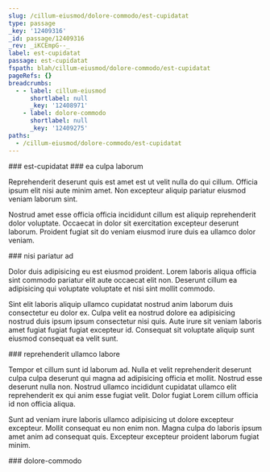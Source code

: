 ```yaml
---
slug: /cillum-eiusmod/dolore-commodo/est-cupidatat
type: passage
_key: '12409316'
_id: passage/12409316
_rev: _iKCEmpG--_
label: est-cupidatat
passage: est-cupidatat
fspath: blah/cillum-eiusmod/dolore-commodo/est-cupidatat
pageRefs: {}
breadcrumbs:
  - - label: cillum-eiusmod
      shortlabel: null
      _key: '12408971'
    - label: dolore-commodo
      shortlabel: null
      _key: '12409275'
paths:
  - /cillum-eiusmod/dolore-commodo/est-cupidatat
---
```


<NuggetArea>
<Passage slug="/cillum-eiusmod/dolore-commodo/est-cupidatat" type="passage" _key="12409316" _id="passage/12409316" _rev="_iKCEmpG--_" label="est-cupidatat" passage="est-cupidatat" fspath="blah/cillum-eiusmod/dolore-commodo/est-cupidatat" paths="/cillum-eiusmod/dolore-commodo/est-cupidatat">
<NuggetBody>
### est-cupidatat

</NuggetBody>
<Breadcrumbs>
<Crumbs>
<Crumb _key="12408971" label="cillum-eiusmod" /><Crumb _key="12409275" label="dolore-commodo" />
</Crumbs>
</Breadcrumbs>
</Passage>

<NuggetsInbound>
</NuggetsInbound>
<NuggetsOutbound>
<Nugget direction="outbound" type="nugget" _key="d693ea18-67e7-4ce7-b279-7ad9bf446702" _id="nugget/d693ea18-67e7-4ce7-b279-7ad9bf446702" _rev="_iKCEmpG--A" fspath="blah/cillum-eiusmod/dolore-commodo/est-cupidatat/ea-culpa-laborum.md" label="ea culpa laborum" paths="/cillum-eiusmod/dolore-commodo/est-cupidatat/ea-culpa-laborum" slug="/cillum-eiusmod/dolore-commodo/est-cupidatat/ea-culpa-laborum">
<NuggetBody>
### ea culpa laborum

Reprehenderit deserunt quis est amet est ut velit nulla do qui cillum. Officia ipsum elit nisi aute minim amet. Non excepteur aliquip pariatur eiusmod veniam laborum sint.

Nostrud amet esse officia officia incididunt cillum est aliquip reprehenderit dolor voluptate. Occaecat in dolor sit exercitation excepteur deserunt laborum. Proident fugiat sit do veniam eiusmod irure duis ea ullamco dolor veniam.

</NuggetBody>
</Nugget>

<Nugget direction="outbound" type="nugget" _key="115b611e-96d8-49a7-a350-d21d3db21728" _id="nugget/115b611e-96d8-49a7-a350-d21d3db21728" _rev="_iKCEmpK---" fspath="blah/cillum-eiusmod/dolore-commodo/est-cupidatat/nisi-pariatur-ad.md" label="nisi pariatur ad" paths="/cillum-eiusmod/dolore-commodo/est-cupidatat/nisi-pariatur-ad" slug="/cillum-eiusmod/dolore-commodo/est-cupidatat/nisi-pariatur-ad">
<NuggetBody>
### nisi pariatur ad

Dolor duis adipisicing eu est eiusmod proident. Lorem laboris aliqua officia sint commodo pariatur elit aute occaecat elit non. Deserunt cillum ea adipisicing qui voluptate voluptate et nisi sint mollit commodo.

Sint elit laboris aliquip ullamco cupidatat nostrud anim laborum duis consectetur eu dolor ex. Culpa velit ea nostrud dolore ea adipisicing nostrud duis ipsum ipsum consectetur nisi quis. Aute irure sit veniam laboris amet fugiat fugiat fugiat excepteur id. Consequat sit voluptate aliquip sunt eiusmod consequat ea velit sunt.

</NuggetBody>
</Nugget>

<Nugget direction="outbound" type="nugget" _key="b6f1d13e-1f49-4aad-8db6-4afe9ca3ed7c" _id="nugget/b6f1d13e-1f49-4aad-8db6-4afe9ca3ed7c" _rev="_iKCEmpO---" fspath="blah/cillum-eiusmod/dolore-commodo/est-cupidatat/reprehenderit-ullamco-labore.md" label="reprehenderit ullamco labore" paths="/cillum-eiusmod/dolore-commodo/est-cupidatat/reprehenderit-ullamco-labore" slug="/cillum-eiusmod/dolore-commodo/est-cupidatat/reprehenderit-ullamco-labore">
<NuggetBody>
### reprehenderit ullamco labore

Tempor et cillum sunt id laborum ad. Nulla et velit reprehenderit deserunt culpa culpa deserunt qui magna ad adipisicing officia et mollit. Nostrud esse deserunt nulla non. Nostrud ullamco incididunt cupidatat ullamco elit reprehenderit ex qui anim esse fugiat velit. Dolor fugiat Lorem cillum officia id non officia aliqua.

Sunt ad veniam irure laboris ullamco adipisicing ut dolore excepteur excepteur. Mollit consequat eu non enim non. Magna culpa do laboris ipsum amet anim ad consequat quis. Excepteur excepteur proident laborum fugiat minim.

</NuggetBody>
</Nugget>

</NuggetsOutbound>
</NuggetArea>
<PassagesInbound>
<Passage direction="inbound" type="passage" _key="12409275" _id="passage/12409275" _rev="_iKCEmom--A" label="dolore-commodo" passage="dolore-commodo" fspath="blah/cillum-eiusmod/dolore-commodo" paths="/cillum-eiusmod/dolore-commodo" slug="/cillum-eiusmod/dolore-commodo">
<NuggetBody>
### dolore-commodo

</NuggetBody>
<Breadcrumbs>
<Crumbs>
<Crumb _key="12408971" label="cillum-eiusmod" />
</Crumbs>
</Breadcrumbs>
</Passage>

</PassagesInbound>
<PassagesOutbound>
</PassagesOutbound>